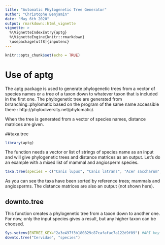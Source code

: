 ---
title: "Automatic Phylogenetic Tree Generator"
author: "Christophe Benjamin"
date: "May 6th 2020"
output: rmarkdown::html_vignette
vignette: >
  %\VignetteIndexEntry{aptg}
  %\VignetteEngine{knitr::rmarkdown}
  \usepackage[utf8]{inputenc}
---

```{r setup, include=FALSE}
knitr::opts_chunk$set(echo = TRUE)
```

# Use of aptg

The aptg package is used to generate phylogenetic trees from a vector of species names or a tree of a taxon down to whatever taxon that is included in the first one. The phylogenetic tree are generated from brranching::phylomatic based on the program of the same name accessible there : http://phylodiversity.net/phylomatic/. 

When the tree is generated from a vector of species names, distance matrices are given. 

##taxa.tree

```{r include=FALSE}
library(aptg)

```

The function needs a vector or list of strings of species name as an input and will give phylogenetic trees and distance matrices as an output. Let's do an example with a mixed list of mammal and angiosperm species. 

```{r taxa.tree, echo=TRUE, message=FALSE, results="hide"}
taxa.tree(species = c("Canis lupus", "Canis latrans", "Acer saccharum", "Castor canadensis", "Alces alces", "Acer rubrum", "Vulpes vulpes", "Salix babylonica", "Odocoileus virginianus", "Betula alleghaniensis", "Rangifer tarandus","Juniperus occidentalis"))
```

As you can see the taxa have been sorted by reference trees; mammals and angiosperms.  The distance matrices are also an output (not shown here). 

## downto.tree
This function creates a phylogenetic tree from a taxon down to another one. For now, only the input species gives a result, but any higher taxon can be choosed. 

```{r downto.tree, echo=-1,message=FALSE, results='hide', fig.height=6, fig.width=6}
Sys.setenv(ENTREZ_KEY="2a3e497f3b180829c87cafafac7a122d9f09") #API key for NCBI
downto.tree("Cervidae", "species")
```

